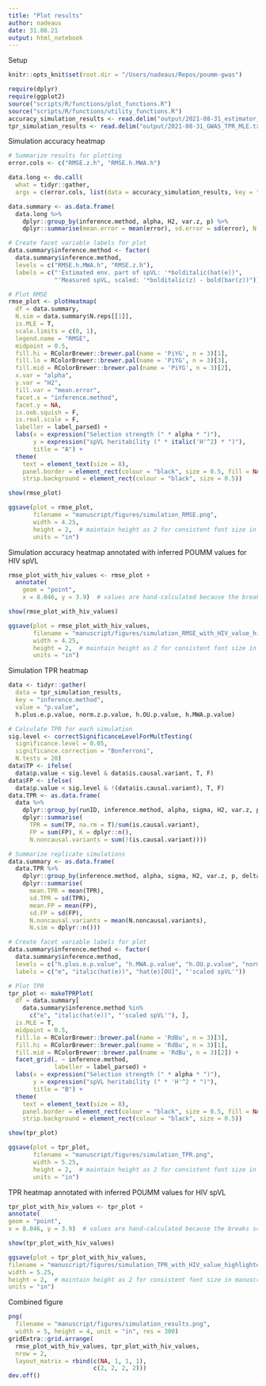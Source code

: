 ```yaml
---
title: "Plot results"
author: nadeaus
date: 31.08.21
output: html_notebook
---
```


Setup
```r
knitr::opts_knit$set(root.dir = "/Users/nadeaus/Repos/poumm-gwas")
```


```r
require(dplyr)
require(ggplot2)
source("scripts/R/functions/plot_functions.R")
source("scripts/R/functions/utility_functions.R")
accuracy_simulation_results <- read.delim("output/2021-08-31_estimator_accuracy_MLE.txt")
tpr_simulation_results <- read.delim("output/2021-08-31_GWAS_TPR_MLE.txt")
```

Simulation accuracy heatmap
```r
# Summarize results for plotting
error.cols <- c("RMSE.z.h", "RMSE.h.MWA.h")

data.long <- do.call(
  what = tidyr::gather,
  args = c(error.cols, list(data = accuracy_simulation_results, key = "inference.method", value = "error")))

data.summary <- as.data.frame(
  data.long %>%
    dplyr::group_by(inference.method, alpha, H2, var.z, p) %>%
    dplyr::summarise(mean.error = mean(error), sd.error = sd(error), N.reps = dplyr::n()))

# Create facet variable labels for plot
data.summary$inference.method <- factor(
  data.summary$inference.method,
  levels = c("RMSE.h.MWA.h", "RMSE.z.h"),
  labels = c("'Estimated env. part of spVL: '*bolditalic(hat(e))",
             "'Measured spVL, scaled: '*bolditalic(z) - bold(bar(z))"))

# Plot RMSE
rmse_plot <- plotHeatmap(
  df = data.summary,
  N.sim = data.summary$N.reps[[1]],
  is.MLE = T,
  scale.limits = c(0, 1),
  legend.name = "RMSE",
  midpoint = 0.5,
  fill.hi = RColorBrewer::brewer.pal(name = 'PiYG', n = 3)[1],
  fill.lo = RColorBrewer::brewer.pal(name = 'PiYG', n = 3)[3],
  fill.mid = RColorBrewer::brewer.pal(name = 'PiYG', n = 3)[2],
  x.var = "alpha",
  y.var = "H2",
  fill.var = "mean.error",
  facet.x = "inference.method",
  facet.y = NA,
  is.oob.squish = F,
  is.real.scale = F,
  labeller = label_parsed) +
  labs(x = expression("Selection strength (" * alpha * ")"),
       y = expression("spVL heritability (" * italic('H'^2) * ")"),
       title = "A") +
  theme(
    text = element_text(size = 8),
    panel.border = element_rect(colour = "black", size = 0.5, fill = NA),
    strip.background = element_rect(colour = "black", size = 0.5))

show(rmse_plot)

ggsave(plot = rmse_plot,
       filename = "manuscript/figures/simulation_RMSE.png",
       width = 4.25,
       height = 2,  # maintain height as 2 for consistent font size in manuscript
       units = "in")
```

Simulation accuracy heatmap annotated with inferred POUMM values for HIV spVL
```r
rmse_plot_with_hiv_values <- rmse_plot +
  annotate(
    geom = "point",
    x = 8.046, y = 3.9)  # values are hand-calculated because the breaks scale is defined as seq(0.5, n.breaks - 0.5, 1) in plotting function

show(rmse_plot_with_hiv_values)

ggsave(plot = rmse_plot_with_hiv_values,
       filename = "manuscript/figures/simulation_RMSE_with_HIV_value_highlighted.png",
       width = 4.25,
       height = 2,  # maintain height as 2 for consistent font size in manuscript
       units = "in")
```

Simulation TPR heatmap
```r
data <- tidyr::gather(
  data = tpr_simulation_results,
  key = "inference.method",
  value = "p.value",
  h.plus.e.p.value, norm.z.p.value, h.OU.p.value, h.MWA.p.value)

# Calculate TPR for each simulation
sig.level <- correctSignificanceLevelForMultTesting(
  significance.level = 0.05,
  significance.correction = "Bonferroni",
  N.tests = 20)
data$TP <- ifelse(
  data$p.value < sig.level & data$is.causal.variant, T, F)
data$FP <- ifelse(
  data$p.value < sig.level & !(data$is.causal.variant), T, F)
data.TPR <- as.data.frame(
  data %>%
    dplyr::group_by(runID, inference.method, alpha, sigma, H2, var.z, p, delta) %>%
    dplyr::summarise(
      TPR = sum(TP, na.rm = T)/sum(is.causal.variant),
      FP = sum(FP), K = dplyr::n(),
      N.noncausal.variants = sum(!(is.causal.variant))))

# Summarize replicate simulations
data.summary <- as.data.frame(
  data.TPR %>%
    dplyr::group_by(inference.method, alpha, sigma, H2, var.z, p, delta) %>%
    dplyr::summarise(
      mean.TPR = mean(TPR),
      sd.TPR = sd(TPR),
      mean.FP = mean(FP),
      sd.FP = sd(FP),
      N.noncausal.variants = mean(N.noncausal.variants),
      N.sim = dplyr::n()))

# Create facet variable labels for plot
data.summary$inference.method <- factor(
  data.summary$inference.method,
  levels = c("h.plus.e.p.value", "h.MWA.p.value", "h.OU.p.value", "norm.z.p.value"),
  labels = c("e", "italic(hat(e))", "hat(e)[OU]", "'scaled spVL'"))

# Plot TPR 
tpr_plot <- makeTPRPlot(
  df = data.summary[
    data.summary$inference.method %in% 
      c("e", "italic(hat(e))", "'scaled spVL'"), ],
  is.MLE = T,
  midpoint = 0.5,
  fill.lo = RColorBrewer::brewer.pal(name = 'RdBu', n = 3)[3],
  fill.hi = RColorBrewer::brewer.pal(name = 'RdBu', n = 3)[1],
  fill.mid = RColorBrewer::brewer.pal(name = 'RdBu', n = 3)[2]) +
  facet_grid(. ~ inference.method,
             labeller = label_parsed) +
  labs(x = expression("Selection strength (" * alpha * ")"),
       y = expression("spVL heritability (" * 'H'^2 * ")"),
       title = "B") +
  theme(
    text = element_text(size = 8),
    panel.border = element_rect(colour = "black", size = 0.5, fill = NA),
    strip.background = element_rect(colour = "black", size = 0.5))

show(tpr_plot)

ggsave(plot = tpr_plot,
       filename = "manuscript/figures/simulation_TPR.png",
       width = 5.25,
       height = 2,  # maintain height as 2 for consistent font size in manuscript
       units = "in")
```
TPR heatmap annotated with inferred POUMM values for HIV spVL
```r
tpr_plot_with_hiv_values <- tpr_plot +
annotate(
geom = "point",
x = 8.046, y = 3.9)  # values are hand-calculated because the breaks scale is defined as seq(0.5, n.breaks - 0.5, 1) in plotting function

show(tpr_plot_with_hiv_values)

ggsave(plot = tpr_plot_with_hiv_values,
filename = "manuscript/figures/simulation_TPR_with_HIV_value_highlighted.png",
width = 5.25,
height = 2,  # maintain height as 2 for consistent font size in manuscript
units = "in")
```

Combined figure
```r
png(
  filename = "manuscript/figures/simulation_results.png",
  width = 5, height = 4, unit = "in", res = 300)
gridExtra::grid.arrange(
  rmse_plot_with_hiv_values, tpr_plot_with_hiv_values,
  nrow = 2,
  layout_matrix = rbind(c(NA, 1, 1, 1),
                        c(2, 2, 2, 2)))
dev.off()
```

